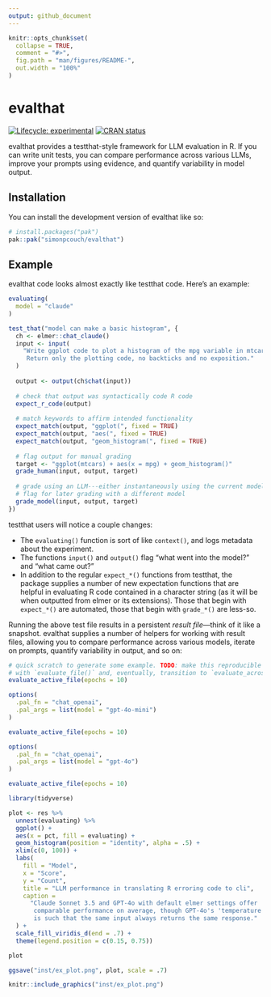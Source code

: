 ```yaml
---
output: github_document
---
```


<!-- README.md is generated from README.Rmd. Please edit that file -->

```r
knitr::opts_chunk$set(
  collapse = TRUE,
  comment = "#>",
  fig.path = "man/figures/README-",
  out.width = "100%"
)
```

# evalthat

<!-- badges: start -->
[![Lifecycle: experimental](https://img.shields.io/badge/lifecycle-experimental-orange.svg)](https://lifecycle.r-lib.org/articles/stages.html#experimental)
[![CRAN status](https://www.r-pkg.org/badges/version/evalthat)](https://CRAN.R-project.org/package=evalthat)
<!-- badges: end -->

evalthat provides a testthat-style framework for LLM evaluation in R. If you can write unit tests, you can compare performance across various LLMs, improve your prompts using evidence, and quantify variability in model output.

## Installation

You can install the development version of evalthat like so:

``` r
# install.packages("pak")
pak::pak("simonpcouch/evalthat")
```

## Example

evalthat code looks almost exactly like testthat code. Here's an example:

```r
evaluating(
  model = "claude"
)

test_that("model can make a basic histogram", {
  ch <- elmer::chat_claude()
  input <- input(
    "Write ggplot code to plot a histogram of the mpg variable in mtcars. 
     Return only the plotting code, no backticks and no exposition."
  )
  
  output <- output(ch$chat(input))
  
  # check that output was syntactically code R code
  expect_r_code(output)
  
  # match keywords to affirm intended functionality
  expect_match(output, "ggplot(", fixed = TRUE)
  expect_match(output, "aes(", fixed = TRUE)
  expect_match(output, "geom_histogram(", fixed = TRUE)
  
  # flag output for manual grading
  target <- "ggplot(mtcars) + aes(x = mpg) + geom_histogram()"
  grade_human(input, output, target)
  
  # grade using an LLM---either instantaneously using the current model or
  # flag for later grading with a different model
  grade_model(input, output, target)
})
```

testthat users will notice a couple changes:

* The `evaluating()` function is sort of like `context()`, and logs metadata about the experiment.
* The functions `input()` and `output()` flag "what went into the model?" and "what came out?"
* In addition to the regular `expect_*()` functions from testthat, the package supplies a number of new expectation functions that are helpful in evaluating R code contained in a character string (as it will be when outputted from elmer or its extensions). Those that begin with `expect_*()` are automated, those that begin with `grade_*()` are less-so.

Running the above test file results in a persistent _result file_—think of it like a snapshot. evalthat supplies a number of helpers for working with result files, allowing you to compare performance across various models, iterate on prompts, quantify variability in output, and so on:

```r
# quick scratch to generate some example. TODO: make this reproducible
# with `evaluate_file()` and, eventually, transition to `evaluate_across()`.
evaluate_active_file(epochs = 10)

options(
  .pal_fn = "chat_openai",
  .pal_args = list(model = "gpt-4o-mini")
)

evaluate_active_file(epochs = 10)

options(
  .pal_fn = "chat_openai",
  .pal_args = list(model = "gpt-4o")
)

evaluate_active_file(epochs = 10)

library(tidyverse)

plot <- res %>% 
  unnest(evaluating) %>%
  ggplot() +
  aes(x = pct, fill = evaluating) +
  geom_histogram(position = "identity", alpha = .5) +
  xlim(c(0, 100)) +
  labs(
    fill = "Model",
    x = "Score",
    y = "Count",
    title = "LLM performance in translating R erroring code to cli",
    caption = 
      "Claude Sonnet 3.5 and GPT-4o with default elmer settings offer 
       comparable performance on average, though GPT-4o's 'temperature'
       is such that the same input always returns the same response."
  ) +
  scale_fill_viridis_d(end = .7) +
  theme(legend.position = c(0.15, 0.75))

plot

ggsave("inst/ex_plot.png", plot, scale = .7)

```

```r
knitr::include_graphics("inst/ex_plot.png")
```
